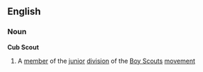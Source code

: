 ==English==
===Noun===
{{wikipediapar|Cub Scouts}}
'''Cub Scout'''
#A [[member]] of the [[junior]] [[division]] of the [[Boy Scouts]] [[movement]]